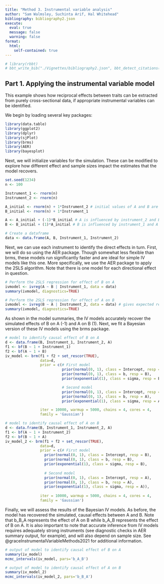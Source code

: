 ```yaml
---
title: "Method 3. Instrumental variable analysis"
author: "Sam Walmsley, Suchinta Arif, Hal Whitehead"
bibliography: bibliography2.json
execute:
  eval: true
  message: false
  warning: false
format:
  html:
    self-contained: true
---
```


```r
# library(rbbt)
# bbt_write_bib("./Vignettes/bibliography2.json", bbt_detect_citations("./Vignettes/Vignette-InstrumentalVariables.qmd"), overwrite = TRUE)
```

## Part 1. Applying the instrumental variable model

This example shows how reciprocal effects between traits can be extracted from purely cross-sectional data, if appropriate instrumental variables can be identified.

We begin by loading several key packages:

```r
library(data.table)
library(ggplot2)
library(dplyr)
library(sjPlot)
library(brms)
library(AER)
library(bayesplot)
```

Next, we will initialize variables for the simulation. These can be modified to explore how different effect and sample sizes impact the estimates that the model recovers.

```r
set.seed(1234)
n <- 100

Instrument_1 <- rnorm(n)
Instrument_2 <- rnorm(n)

A_initial <- rnorm(n) + 1*Instrument_2 # initial values of A and B are influenced by their respective instruments
B_initial <- rnorm(n) + 1*Instrument_1

A <- A_initial + (-1)*B_initial # A is influenced by instrument_2 and B 
B <- B_initial + (1)*A_initial # B is influenced by instrument_1 and A

# Create a dataframe
data <- data.frame(A, B, Instrument_1, Instrument_2)
```

Next, we can use each instrument to identify the direct effects in turn. First, we will do so using the AER package. Though somewhat less flexible than brms, these models run significantly faster and are ideal for simple IV models like this one. More specifically, we use the AER package to apply the 2SLS algorithm. Note that there is one model for each directional effect in question.

```r
# Perform the 2SLS regression for effect of B on A
ivmodel <- ivreg(A ~ B | Instrument_1, data = data)
summary(ivmodel, diagnostics=TRUE)
```

```r
# Perform the 2SLS regression for effect of A on B
ivmodel <- ivreg(B ~ A | Instrument_2, data = data) # gives expected result for A_initial, not A
summary(ivmodel, diagnostics=TRUE)
```

As shown in the model summaries, the IV models accurately recover the simulated effects of B on A (-1) and A on B (1). Next, we fit a Bayesian version of these IV models using the brms package.

```r

# model to identify causal effect of B on A
d <- data.frame(B, Instrument_1, Instrument_2, A)
f1 <- bf(B ~ 1 + Instrument_1)
f2 <- bf(A ~ 1 + B)
iv_model <- brm(f1 + f2 + set_rescor(TRUE),
                data=d, 
                prior = c(# First model
                          prior(normal(0, 1), class = Intercept, resp = B),
                          prior(normal(0, 1), class = b, resp = B),
                          prior(exponential(1), class = sigma, resp = B),

                          # Second model
                          prior(normal(0, 1), class = Intercept, resp = A),
                          prior(normal(0, 1), class = b, resp = A),
                          prior(exponential(1), class = sigma, resp = A)),

                iter = 10000, warmup = 5000, chains = 4, cores = 4,
                family = 'Gaussian')

# model to identify causal effect of A on B
d <- data.frame(B, Instrument_1, Instrument_2, A)
f1 <- bf(A ~ 1 + Instrument_2)
f2 <- bf(B ~ 1 + A)
iv_model_2 <- brm(f1 + f2 + set_rescor(TRUE),
                data=d, 
                prior = c(# First model
                  prior(normal(0, 1), class = Intercept, resp = B),
                  prior(normal(0, 1), class = b, resp = B),
                  prior(exponential(1), class = sigma, resp = B),
                  
                  # Second model
                  prior(normal(0, 1), class = Intercept, resp = A),
                  prior(normal(0, 1), class = b, resp = A),
                  prior(exponential(1), class = sigma, resp = A)),
                  
                iter = 10000, warmup = 5000, chains = 4, cores = 4,
                family = 'Gaussian')
```

Finally, we will assess the results of the Bayesian IV models. As before, the model has recovered the simulated, causal effects between A and B. Note that b_B_A represents the effect of A on B while b_A_B represents the effect of B on A. It is also important to note that accurate inference from IV models requires adequately strong instruments (see diagnostic checks in AER summary output, for example), and will also depend on sample size. See @graceInstrumentalVariableMethods2021 for additional information.

```r
# output of model to identify causal effect of B on A
summary(iv_model)
mcmc_intervals(iv_model, pars='b_A_B')
```

```r
# output of model to identify causal effect of A on B
summary(iv_model_2)
mcmc_intervals(iv_model_2, pars='b_B_A')
```
